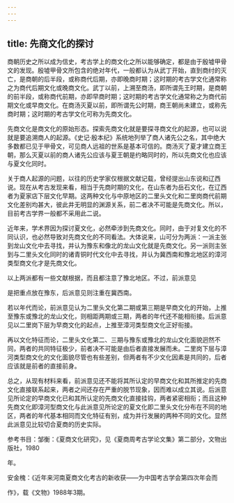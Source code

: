 ```yaml
---
---
---
```

title: 先商文化的探讨
---



商朝历史之所以成为信史，考古学上的商文化之所以能够确定，都是由于殷墟甲骨文的发现。殷墟甲骨文所包含的绝对年代，一般都认为从武丁开始，直到商纣的灭亡，是商朝的后半段，或称商代后期，亦即晚商时期；这时期的考古学文化通常称之为商代后期文化或晚商文化。武丁以前，上溯至商汤，即所谓先王时期，是商朝的前半段，或称商代前期，亦即早商时期；这时期的考古学文化通常称之为商代前期文化或早商文化。在商汤灭夏以前，即所谓先公时期，商王朝尚未建立，或称先商时期；这时期的考古学文化可称为先商文化。

先商文化是商文化的原始形态。探索先商文化就是要探寻商文化的起源，也可以说就是要追溯商人的起源。《史记·殷本纪》系统地列举了商人诸先公之名，其中绝大多数都已见于甲骨文，可见商人远祖的世系是基本可信的。商汤灭了夏才建立商王朝，那么灭夏以前的商人诸先公应该与夏王朝是约略同时的，所以先商文化也应该与夏文化同时。

关于商人起源的问题，以往的历史学家仅根据文献记载，曾经提出山东说和辽西说。现在从考古发现来看，相当于先商时期的文化，在山东者为岳石文化，在辽西者为夏家店下层文化早期。这两种文化与中原地区的二里头文化和二里岗商代前期文化差别均甚大，彼此井无明显的渊源关系，前二者决不可能是先商文化。所以，目前考古学界一般都不采用此二说。

近年来，学术界因为探讨夏文化，必然牵涉到先商文化。同时，由于对复文化的不同认识，也必然导致对先商文化的不同看法。大体说来，山可分为两派：一派主张到龙山文化中去寻找，并认为豫东和像北的龙山文化就是先商文化。另一派则主张到与二里头文化同时的诸青铜时代文化中去寻找，并认为冀西南和豫北地区的漳河类型商文化才是先商文化。

以上两派都有一些文献根据，而且都注意了豫北地区。不过，前派意见

是把重点放在豫东，后派意见则注重在冀西南。

若以年代而论，前派意见认为二里头文化第二期或第三期是早商文化的开始，上推至豫东或豫北的龙山文化，则相距两期或三期，两者的年代还不能相衔接。后派意见以二里岗下层为早商文化的起点，上推至漳河类型商文化正好衔接。

再以文化特征而论，二里头文化第二、三期与豫东或豫北的龙山文化面貌迥然不同，两者的共同特征极少，前者决不可能是由后者直接发展而未。二里岗下层与漳河类型商文化的文化面貌尽管也有些差别，但两者有不少文化因素是共同的，后者应该就是前者的直接前身。

总之，从现有材料来看，前派意见还不能将其所认定的早商文化和其所推定的先商文化直接联系起来，两者之间还存在严重的脱节现象，因而难以成立其说。后派意见所论定的早商文化已和其所认定的先商文化直接挂钩，两者紧密相衔；而且这种先商文化即漳河型商文化与此派意见所论定的夏文化即二里头文化分布在不同的地区，两者的年代基本相同而文化特征有别，成为并行发展的两种不同的文化。显然此派意见比较切合夏商的历史实际。

参考书目：邹衡：《夏商文化研究》，见《夏商周考古学论文集》第二部分，文物出版社，1980

年。

安金槐：《近年来河南夏商文化考古的新收获——为中国考古学会第四次年会而

作》，载《文物》1988年3期。